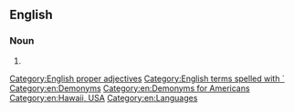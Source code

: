{{also|Hawaiian|Hawai'ian|Hawaiʻian}}
==English==

===Noun===
{{en-noun}}

# {{alternative spelling of|en|Hawaiian}}

[[Category:English proper adjectives]]
[[Category:English terms spelled with `]]
[[Category:en:Demonyms]]
[[Category:en:Demonyms for Americans]]
[[Category:en:Hawaii, USA]]
[[Category:en:Languages]]